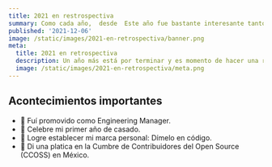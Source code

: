 ```yaml
---
title: 2021 en restrospectiva
summary: Como cada año,  desde  Este año fue bastante interesante tanto en lo profesional como en lo personal, pero también, fue un año bastante complicado debido a la pandemia, te contaré un poco más sobre lo que he logrado y experimentado.
published: '2021-12-06'
image: /static/images/2021-en-retrospectiva/banner.png
meta:
  title: 2021 en retrospectiva
  description: Un año más está por terminar y es momento de hacer una retrospectiva con lo más relevante, acompañame a través de esta nota y conoce un poco más sobre lo que he logrado y mis aprendizajes.
  image: /static/images/2021-en-retrospectiva/meta.png
---
```


## Acontecimientos importantes
- 🚀 Fuí promovido como Engineering Manager.
- 🥂 Celebre mi primer año de casado.
- 🌱 Logre establecer mi marca personal: Dímelo en código.
- 🎤 Di una platica en la Cumbre de Contribuidores del Open Source (CCOSS) en México.
